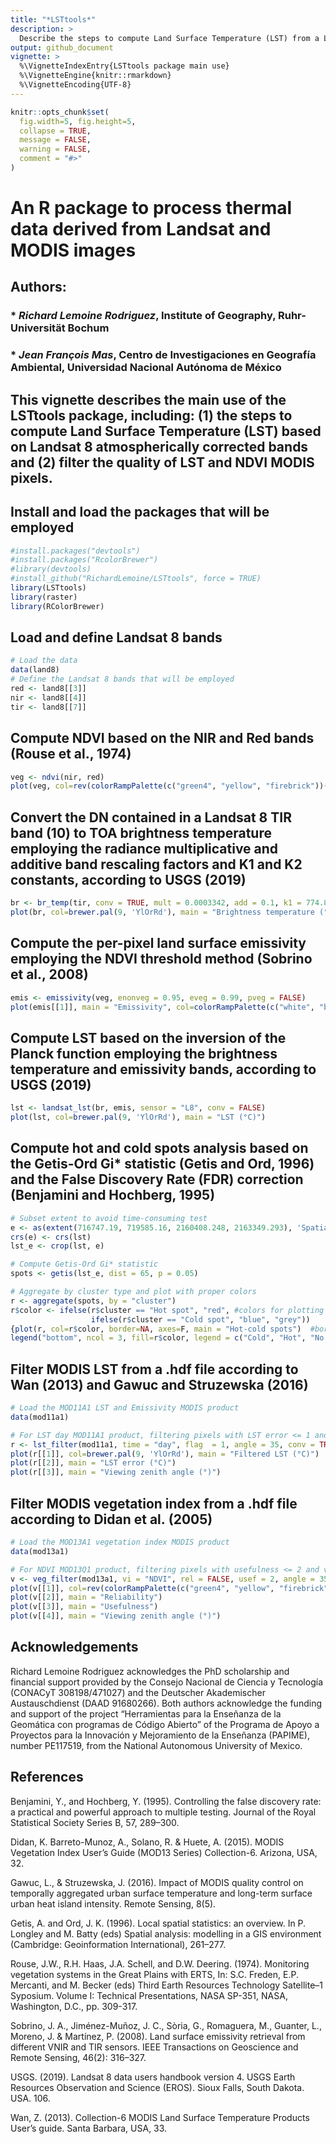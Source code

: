 ```yaml
---
title: "*LSTtools*"
description: >
  Describe the steps to compute Land Surface Temperature (LST) from a Landsat 8 image and filter the quality of LST and NDVI MODIS pixels.
output: github_document
vignette: >
  %\VignetteIndexEntry{LSTtools package main use}
  %\VignetteEngine{knitr::rmarkdown}
  %\VignetteEncoding{UTF-8}
---
```


```r
knitr::opts_chunk$set(
  fig.width=5, fig.height=5,
  collapse = TRUE,
  message = FALSE,
  warning = FALSE,
  comment = "#>"
)
```
# An R package to process thermal data derived from Landsat and MODIS images

## Authors:
### * *Richard Lemoine Rodriguez*, Institute of Geography, Ruhr-Universität Bochum
### * *Jean François Mas*, Centro de Investigaciones en Geografía Ambiental, Universidad Nacional Autónoma de México

## This vignette describes the main use of the LSTtools package, including: (1) the steps to compute Land Surface Temperature (LST) based on Landsat 8 atmospherically corrected bands and (2) filter the quality of LST and NDVI MODIS pixels.

## Install and load the packages that will be employed
```r
#install.packages("devtools")
#install.packages("RcolorBrewer")
#library(devtools)
#install_github("RichardLemoine/LSTtools", force = TRUE)
library(LSTtools)
library(raster)
library(RColorBrewer)
```

## Load and define Landsat 8 bands
```r
# Load the data
data(land8)
# Define the Landsat 8 bands that will be employed
red <- land8[[3]]
nir <- land8[[4]]
tir <- land8[[7]]
```

## Compute NDVI based on the NIR and Red bands (Rouse et al., 1974)
```r
veg <- ndvi(nir, red)
plot(veg, col=rev(colorRampPalette(c("green4", "yellow", "firebrick"))(255)), main = "NDVI")
```

## Convert the DN contained in a Landsat 8 TIR band (10) to TOA brightness temperature employing the radiance multiplicative and additive band rescaling factors and K1 and K2 constants, according to USGS (2019)
```r
br <- br_temp(tir, conv = TRUE, mult = 0.0003342, add = 0.1, k1 = 774.89, k2 = 1321.08)
plot(br, col=brewer.pal(9, 'YlOrRd'), main = "Brightness temperature (°C)")
```

## Compute the per-pixel land surface emissivity employing the NDVI threshold method (Sobrino et al., 2008)
```r
emis <- emissivity(veg, enonveg = 0.95, eveg = 0.99, pveg = FALSE)
plot(emis[[1]], main = "Emissivity", col=colorRampPalette(c("white", "black"))(255))
```

## Compute LST based on the inversion of the Planck function employing the brightness temperature and emissivity bands, according to USGS (2019)
```r
lst <- landsat_lst(br, emis, sensor = "L8", conv = FALSE)
plot(lst, col=brewer.pal(9, 'YlOrRd'), main = "LST (°C)")
```

## Compute hot and cold spots analysis based on the Getis-Ord Gi* statistic (Getis and Ord, 1996) and the False Discovery Rate (FDR) correction (Benjamini and Hochberg, 1995)
```r

# Subset extent to avoid time-consuming test
e <- as(extent(716747.19, 719585.16, 2160408.248, 2163349.293), 'SpatialPolygons') 
crs(e) <- crs(lst)
lst_e <- crop(lst, e)

# Compute Getis-Ord Gi* statistic
spots <- getis(lst_e, dist = 65, p = 0.05)

# Aggregate by cluster type and plot with proper colors
r <- aggregate(spots, by = "cluster")
r$color <- ifelse(r$cluster == "Hot spot", "red", #colors for plotting
                  ifelse(r$cluster == "Cold spot", "blue", "grey"))
{plot(r, col=r$color, border=NA, axes=F, main = "Hot-cold spots")  #border="gray50" #plot
legend("bottom", ncol = 3, fill=r$color, legend = c("Cold", "Hot", "No sig."))}
```

## Filter MODIS LST from a .hdf file according to Wan (2013) and Gawuc and Struzewska (2016) 
```r
# Load the MOD11A1 LST and Emissivity MODIS product
data(mod11a1)

# For LST day MOD11A1 product, filtering pixels with LST error <= 1 and view zenith angle <= 35
r <- lst_filter(mod11a1, time = "day", flag  = 1, angle = 35, conv = TRUE)
plot(r[[1]], col=brewer.pal(9, 'YlOrRd'), main = "Filtered LST (°C)")
plot(r[[2]], main = "LST error (°C)")
plot(r[[3]], main = "Viewing zenith angle (°)")
```

## Filter MODIS vegetation index from a .hdf file according to Didan et al. (2005)
```r
# Load the MOD13A1 vegetation index MODIS product
data(mod13a1)

# For NDVI MOD13Q1 product, filtering pixels with usefulness <= 2 and view zenith angle <= 35
v <- veg_filter(mod13a1, vi = "NDVI", rel = FALSE, usef = 2, angle = 35)
plot(v[[1]], col=rev(colorRampPalette(c("green4", "yellow", "firebrick"))(255)), main = "Filtered NDVI")
plot(v[[2]], main = "Reliability")
plot(v[[3]], main = "Usefulness")
plot(v[[4]], main = "Viewing zenith angle (°)")
```

## Acknowledgements
Richard Lemoine Rodriguez acknowledges the PhD scholarship and financial support provided by the Consejo Nacional de Ciencia y Tecnología (CONACyT 308198/471027) and the Deutscher Akademischer Austauschdienst (DAAD 91680266). Both authors acknowledge the funding and support of the project "Herramientas para la Enseñanza de la Geomática con programas de Código Abierto" of the Programa de Apoyo a Proyectos para la Innovación y Mejoramiento de la Enseñanza (PAPIME), number PE117519, from the National Autonomous University of Mexico.

## References
Benjamini, Y., and Hochberg, Y. (1995). Controlling the false discovery rate: a practical and powerful approach to multiple testing. Journal of the Royal Statistical Society Series B, 57, 289–300.

Didan, K. Barreto-Munoz, A., Solano, R. & Huete, A. (2015). MODIS Vegetation Index User’s Guide (MOD13 Series) Collection-6. Arizona, USA, 32.

Gawuc, L., & Struzewska, J. (2016). Impact of MODIS quality control on temporally aggregated urban surface temperature and long-term surface urban heat island intensity. Remote Sensing, 8(5). 

Getis, A. and Ord, J. K. (1996). Local spatial statistics: an overview. In P. Longley and M. Batty (eds) Spatial analysis: modelling in a GIS environment (Cambridge: Geoinformation International), 261–277.

Rouse, J.W., R.H. Haas, J.A. Schell, and D.W. Deering. (1974). Monitoring vegetation systems in the Great Plains with ERTS, In: S.C. Freden, E.P. Mercanti, and M. Becker (eds) Third Earth Resources Technology Satellite–1 Syposium. Volume I: Technical Presentations, NASA SP-351, NASA, Washington, D.C., pp. 309-317.

Sobrino, J. A., Jiménez-Muñoz, J. C., Sòria, G., Romaguera, M., Guanter, L., Moreno, J. & Martínez, P. (2008). Land surface emissivity retrieval from different VNIR and TIR sensors. IEEE Transactions on Geoscience and Remote Sensing, 46(2): 316–327.

USGS. (2019). Landsat 8 data users handbook version 4. USGS Earth Resources Observation and Science (EROS). Sioux Falls, South Dakota. USA. 106.

Wan, Z. (2013). Collection-6 MODIS Land Surface Temperature Products User’s guide. Santa Barbara, USA, 33.
